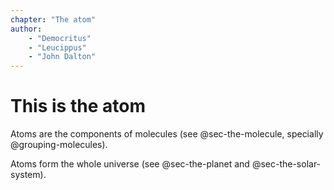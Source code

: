 ```yaml
---
chapter: "The atom"
author:
    - "Democritus"
    - "Leucippus"
    - "John Dalton"
---
```


# This is the atom {#sec-the-atom}

Atoms are the components of molecules (see @sec-the-molecule, specially @grouping-molecules).

Atoms form the whole universe (see @sec-the-planet and @sec-the-solar-system).